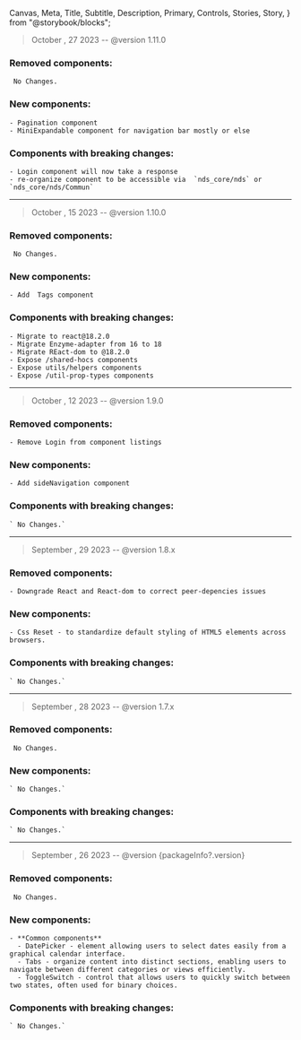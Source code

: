   Canvas,
  Meta,
  Title,
  Subtitle,
  Description,
  Primary,
  Controls,
  Stories,
  Story,
} from "@storybook/blocks";

<Meta title="ChangeLog" />

> October , 27 2023 -- @version 1.11.0

### Removed components:

` No Changes.`

### New components:

    - Pagination component
    - MiniExpandable component for navigation bar mostly or else

### Components with breaking changes:

    - Login component will now take a response
    - re-organize component to be accessible via  `nds_core/nds` or `nds_core/nds/Commun`

---

> October , 15 2023 -- @version 1.10.0

### Removed components:

` No Changes.`

### New components:

    - Add  Tags component

### Components with breaking changes:

    - Migrate to react@18.2.0
    - Migrate Enzyme-adapter from 16 to 18
    - Migrate REact-dom to @18.2.0
    - Expose /shared-hocs components
    - Expose utils/helpers components
    - Expose /util-prop-types components

---

> October , 12 2023 -- @version 1.9.0

### Removed components:

    - Remove Login from component listings

### New components:

    - Add sideNavigation component

### Components with breaking changes:

    ` No Changes.`

---

> September , 29 2023 -- @version 1.8.x

### Removed components:

    - Downgrade React and React-dom to correct peer-depencies issues

### New components:

    - Css Reset - to standardize default styling of HTML5 elements across browsers.

### Components with breaking changes:

    ` No Changes.`

---

> September , 28 2023 -- @version 1.7.x

### Removed components:

` No Changes.`

### New components:

    ` No Changes.`

### Components with breaking changes:

    ` No Changes.`

---

> September , 26 2023 -- @version {packageInfo?.version}

### Removed components:

` No Changes.`

### New components:

    - **Common components**
      - DatePicker - element allowing users to select dates easily from a graphical calendar interface.
      - Tabs - organize content into distinct sections, enabling users to navigate between different categories or views efficiently.
      - ToggleSwitch - control that allows users to quickly switch between two states, often used for binary choices.

### Components with breaking changes:

    ` No Changes.`
